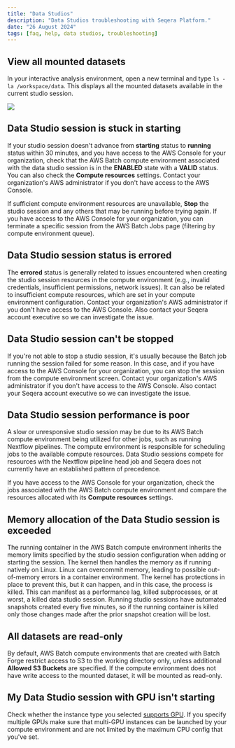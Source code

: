 ```yaml
---
title: "Data Studios"
description: "Data Studios troubleshooting with Seqera Platform."
date: "26 August 2024"
tags: [faq, help, data studios, troubleshooting]
---
```


## View all mounted datasets

In your interactive analysis environment, open a new terminal and type `ls -la /workspace/data`. This displays all the mounted datasets available in the current studio session.

![](./_images/data_studios_notebook_fusion.png)

## Data Studio session is stuck in **starting**

If your studio session doesn't advance from **starting** status to **running** status within 30 minutes, and you have access to the AWS Console for your organization, check that the AWS Batch compute environment associated with the data studio session is in the **ENABLED** state with a **VALID** status. You can also check the **Compute resources** settings. Contact your organization's AWS administrator if you don't have access to the AWS Console.

If sufficient compute environment resources are unavailable, **Stop** the studio session and any others that may be running before trying again. If you have access to the AWS Console for your organization, you can terminate a specific session from the AWS Batch Jobs page (filtering by compute environment queue).

## Data Studio session status is **errored**

The **errored** status is generally related to issues encountered when creating the studio session resources in the compute environment (e.g., invalid credentials, insufficient permissions, network issues). It can also be related to insufficient compute resources, which are set in your compute environment configuration. Contact your organization's AWS administrator if you don't have access to the AWS Console. Also contact your Seqera account executive so we can investigate the issue.

## Data Studio session can't be **stopped**

If you're not able to stop a studio session, it's usually because the Batch job running the session failed for some reason. In this case, and if you have access to the AWS Console for your organization, you can stop the session from the compute environment screen. Contact your organization's AWS administrator if you don't have access to the AWS Console. Also contact your Seqera account executive so we can investigate the issue.

## Data Studio session performance is poor

A slow or unresponsive studio session may be due to its AWS Batch compute environment being utilized for other jobs, such as running Nextflow pipelines. The compute environment is responsible for scheduling jobs to the available compute resources. Data Studio sessions compete for resources with the Nextflow pipeline head job and Seqera does not currently have an established pattern of precedence.

If you have access to the AWS Console for your organization, check the jobs associated with the AWS Batch compute environment and compare the resources allocated with its **Compute resources** settings.

## Memory allocation of the Data Studio session is exceeded

The running container in the AWS Batch compute environment inherits the memory limits specified by the studio session configuration when adding or starting the session. The kernel then handles the memory as if running natively on Linux. Linux can overcommit memory, leading to possible out-of-memory errors in a container environment. The kernel has protections in place to prevent this, but it can happen, and in this case, the process is killed. This can manifest as a performance lag, killed subprocesses, or at worst, a killed data studio session. Running studio sessions have automated snapshots created every five minutes, so if the running container is killed only those changes made after the prior snapshot creation will be lost.

## All datasets are read-only

By default, AWS Batch compute environments that are created with Batch Forge restrict access to S3 to the working directory only, unless additional **Allowed S3 Buckets** are specified. If the compute environment does not have write access to the mounted dataset, it will be mounted as read-only.

## My Data Studio session with GPU isn't starting 

Check whether the instance type you selected [supports GPU](https://aws.amazon.com/ec2/instance-types/). If you specify multiple GPUs make sure that multi-GPU instances can be launched by your compute environment and are not limited by the maximum CPU config that you've set.

[contact]: https://seqera.io/contact-us/
